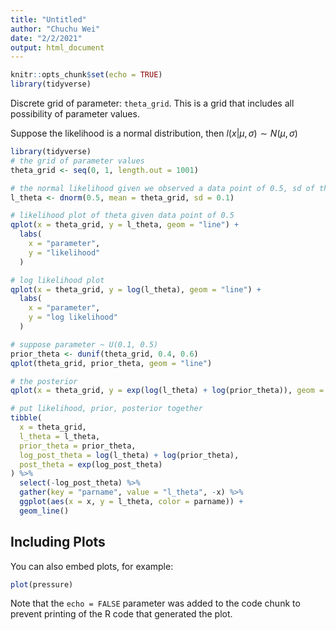 ```yaml
---
title: "Untitled"
author: "Chuchu Wei"
date: "2/2/2021"
output: html_document
---
```


```r
knitr::opts_chunk$set(echo = TRUE)
library(tidyverse)
```

Discrete grid of parameter: `theta_grid`. This is a grid that includes all possibility of parameter values.

Suppose the likelihood is a normal distribution, then $l(x|\mu,\sigma) \sim N(\mu, \sigma)$

```r
library(tidyverse)
# the grid of parameter values
theta_grid <- seq(0, 1, length.out = 1001)

# the normal likelihood given we observed a data point of 0.5, sd of this point is 0.1
l_theta <- dnorm(0.5, mean = theta_grid, sd = 0.1)

# likelihood plot of theta given data point of 0.5
qplot(x = theta_grid, y = l_theta, geom = "line") +
  labs(
    x = "parameter",
    y = "likelihood"
  )

# log likelihood plot
qplot(x = theta_grid, y = log(l_theta), geom = "line") +
  labs(
    x = "parameter",
    y = "log likelihood"
  )

# suppose parameter ~ U(0.1, 0.5)
prior_theta <- dunif(theta_grid, 0.4, 0.6)
qplot(theta_grid, prior_theta, geom = "line")

# the posterior
qplot(x = theta_grid, y = exp(log(l_theta) + log(prior_theta)), geom = "line")

# put likelihood, prior, posterior together
tibble(
  x = theta_grid,
  l_theta = l_theta,
  prior_theta = prior_theta,
  log_post_theta = log(l_theta) + log(prior_theta),
  post_theta = exp(log_post_theta)
) %>% 
  select(-log_post_theta) %>% 
  gather(key = "parname", value = "l_theta", -x) %>% 
  ggplot(aes(x = x, y = l_theta, color = parname)) +
  geom_line()
```

## Including Plots

You can also embed plots, for example:

```r
plot(pressure)
```

Note that the `echo = FALSE` parameter was added to the code chunk to prevent printing of the R code that generated the plot.
